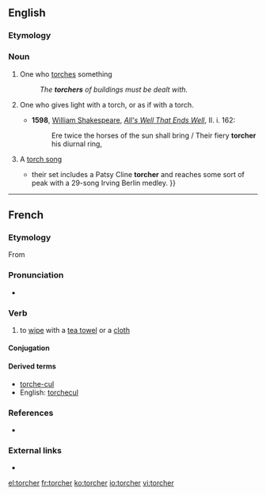 ==English==

===Etymology===
{{suffix|torch|er|lang=en}}

===Noun===
{{en-noun}}

# One who [[torch]]es something
#: ''The '''torchers''' of buildings must be dealt with.''
# {{context|obsolete|lang=en}} One who gives light with a torch, or as if with a torch.
#* '''1598''', [[w: William Shakespeare|William Shakespeare]], ''[[s: All's Well That Ends Well|All's Well That Ends Well]]'', II. i. 162:
#*: Ere twice the horses of the sun shall bring / Their fiery '''torcher''' his diurnal ring,
# {{context|music|lang=en}} A [[torch song]]
#* {{quote-news|1988|August 26|Neil Tesser|Montgomery, Plant & Stritch|Chicago Reader|url=https://securesite.chireader.com/cgi-bin/Archive/abridged2.bat?path=1988/880826/MNTGMRY
|passage={{...}} their set includes a Patsy Cline '''torcher''' and reaches some sort of peak with a 29-song Irving Berlin medley. }}

----

==French==

===Etymology===
From {{etyl|la|fr}} {{term|torqueō||twist, turn|lang=la}}

===Pronunciation===
* {{IPA|/tɔʁ.ʃe/|lang=fr}}

===Verb===
{{fr-verb}}

# to [[wipe]] with a [[tea towel]] or a [[cloth]]

====Conjugation====
{{fr-conj-er|torch|avoir}}

====Derived terms====
* [[torche-cul]]
* English: [[torchecul]]

===References===
* {{R:NPLarousse}}

===External links===
* {{R:TLFi}}

[[el:torcher]]
[[fr:torcher]]
[[ko:torcher]]
[[io:torcher]]
[[vi:torcher]]